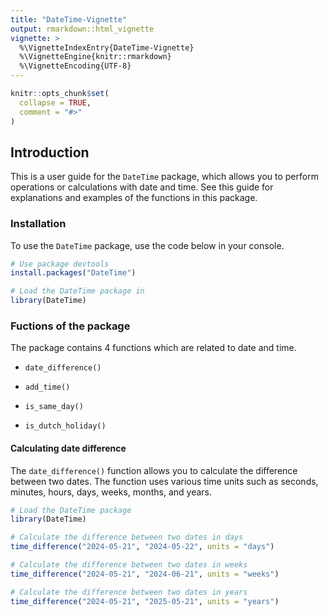 ```yaml
---
title: "DateTime-Vignette"
output: rmarkdown::html_vignette
vignette: >
  %\VignetteIndexEntry{DateTime-Vignette}
  %\VignetteEngine{knitr::rmarkdown}
  %\VignetteEncoding{UTF-8}
---
```


```r
knitr::opts_chunk$set(
  collapse = TRUE,
  comment = "#>"
)
```

## Introduction
This is a user guide for the `DateTime` package, which allows you to perform operations or calculations with date and time. See this guide for explanations and examples of the functions in this package. 

### Installation
To use the `DateTime` package, use the code below in your console. 

```r
# Use package devtools 
install.packages("DateTime")

# Load the DateTime package in 
library(DateTime)
```

### Fuctions of the package 
The package contains 4 functions which are related to date and time. 

- `date_difference()`

- `add_time()`

- `is_same_day()`

- `is_dutch_holiday()`


#### Calculating date difference 
The `date_difference()` function allows you to calculate the difference between two dates. The function uses various time units such as seconds, minutes, hours, days, weeks, months, and years.

```r
# Load the DateTime package
library(DateTime)

# Calculate the difference between two dates in days
time_difference("2024-05-21", "2024-05-22", units = "days")

# Calculate the difference between two dates in weeks
time_difference("2024-05-21", "2024-06-21", units = "weeks")

# Calculate the difference between two dates in years
time_difference("2024-05-21", "2025-05-21", units = "years")

```

